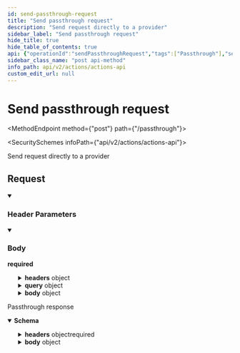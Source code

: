 ```yaml
---
id: send-passthrough-request
title: "Send passthrough request"
description: "Send request directly to a provider"
sidebar_label: "Send passthrough request"
hide_title: true
hide_table_of_contents: true
api: {"operationId":"sendPassthroughRequest","tags":["Passthrough"],"security":[{"x-api-key":[]}],"description":"Send request directly to a provider","requestBody":{"required":true,"content":{"application/json":{"schema":{"type":"object","properties":{"path":{"type":"string","description":"The path to send the request to (do not pass the domain)"},"method":{"type":"string","enum":["GET","POST","PUT","PATCH","DELETE"],"example":"GET"},"headers":{"type":"object","description":"Headers to pass to downstream","additionalProperties":{"type":"string"}},"query":{"type":"object","description":"Query parameters to pass to downstream","additionalProperties":{"type":"string"}},"body":{"description":"Body to pass to downstream (can be string or JSON object)","oneOf":[{"type":"string"},{"type":"object","additionalProperties":true}]}},"required":["path","method"],"example":{"path":"/crm/v3/schemas","method":"GET"}}}}},"responses":{"200":{"description":"Passthrough response","content":{"application/json":{"schema":{"type":"object","properties":{"url":{"type":"string","description":"The full URL the request was went to","example":"https://customcrm.com/api/cars"},"status":{"type":"number","description":"Status code from the downstream","example":200},"headers":{"type":"object","description":"The response headers from the downstream","additionalProperties":{"type":"string"}},"body":{"anyOf":[{"type":"string"},{"type":"number"},{"type":"integer"},{"type":"boolean"},{"type":"array","items":{"additionalProperties":true}},{"type":"object","additionalProperties":true}],"description":"The body from the downstream"}},"required":["url","status","headers"]},"examples":{"Example":{"value":{"url":"https://api.hubapi.com/crm/v3/schemas","status":200,"headers":{"x-hubspot-ratelimit-remaining":99},"body":{"results":[{"labels":{"singular":"Contract","plural":"Contracts"},"requiredProperties":["name","description"]}]}}}}}}}},"parameters":[{"name":"x-customer-id","in":"header","schema":{"type":"string","example":"my-customer-1"},"description":"The customer ID that uniquely identifies the customer in your application","required":true},{"name":"x-provider-name","in":"header","schema":{"type":"string","example":"salesforce"},"description":"The provider name","required":true}],"method":"post","path":"/passthrough","servers":[{"url":"https://api.supaglue.io/actions/v2","description":"Supaglue API"}],"securitySchemes":{"x-api-key":{"type":"apiKey","name":"x-api-key","in":"header","description":"API key to allow developers to access the API"}},"jsonRequestBodyExample":{"path":"/crm/v3/schemas","method":"GET"},"info":{"version":"0.13.7","title":"Actions API","contact":{"name":"Supaglue","email":"docs@supaglue.com","url":"https://supaglue.com"},"description":"#### Introduction\n\nWelcome to the Actions API documentation. You can use this API to perform CRUD on Entity or Object records in third-party providers.\n\n[![Run in Postman](https://run.pstmn.io/button.svg)](https://www.postman.com/supaglue/workspace/supaglue-public/overview)\n\n#### Base API URL\n```\nhttps://api.supaglue.io/actions/v2\n```\n"},"postman":{"name":"Send passthrough request","description":{"content":"Send request directly to a provider","type":"text/plain"},"url":{"path":["passthrough"],"host":["{{baseUrl}}"],"query":[],"variable":[]},"header":[{"disabled":false,"description":{"content":"(Required) The customer ID that uniquely identifies the customer in your application","type":"text/plain"},"key":"x-customer-id","value":""},{"disabled":false,"description":{"content":"(Required) The provider name","type":"text/plain"},"key":"x-provider-name","value":""},{"key":"Content-Type","value":"application/json"},{"key":"Accept","value":"application/json"}],"method":"POST","body":{"mode":"raw","raw":"\"\"","options":{"raw":{"language":"json"}}},"auth":{"type":"apikey","apikey":[{"type":"any","value":"x-api-key","key":"key"},{"type":"any","value":"<API Key>","key":"value"},{"type":"any","value":"header","key":"in"}]}}}
sidebar_class_name: "post api-method"
info_path: api/v2/actions/actions-api
custom_edit_url: null
---
```



<h1 className={"openapi__heading"}>Send passthrough request</h1>

<MethodEndpoint method={"post"} path={"/passthrough"}></MethodEndpoint>

<SecuritySchemes infoPath={"api/v2/actions/actions-api"}></SecuritySchemes>



Send request directly to a provider

## Request

<details style={{"marginBottom":"1rem"}} className={"openapi-markdown__details"} data-collapsed={false} open={true}><summary style={{}}><h3 className={"openapi-markdown__details-summary-header-params"}>Header Parameters</h3></summary><div><ul><ParamsItem className={"paramsItem"} param={{"name":"x-customer-id","in":"header","schema":{"type":"string","example":"my-customer-1"},"description":"The customer ID that uniquely identifies the customer in your application","required":true}}></ParamsItem><ParamsItem className={"paramsItem"} param={{"name":"x-provider-name","in":"header","schema":{"type":"string","example":"salesforce"},"description":"The provider name","required":true}}></ParamsItem></ul></div></details><MimeTabs className={"openapi-tabs__mime"}><TabItem label={"application/json"} value={"application/json-schema"}><details style={{}} className={"openapi-markdown__details mime"} data-collapsed={false} open={true}><summary style={{}} className={"openapi-markdown__details-summary-mime"}><h3 className={"openapi-markdown__details-summary-header-body"}>Body</h3><strong className={"openapi-schema__required"}>required</strong></summary><div style={{"textAlign":"left","marginLeft":"1rem"}}></div><ul style={{"marginLeft":"1rem"}}><SchemaItem collapsible={false} name={"path"} required={true} schemaName={"string"} qualifierMessage={undefined} schema={{"type":"string","description":"The path to send the request to (do not pass the domain)"}}></SchemaItem><SchemaItem collapsible={false} name={"method"} required={true} schemaName={"string"} qualifierMessage={"**Possible values:** [`GET`, `POST`, `PUT`, `PATCH`, `DELETE`]"} schema={{"type":"string","enum":["GET","POST","PUT","PATCH","DELETE"],"example":"GET"}}></SchemaItem><SchemaItem collapsible={true} className={"schemaItem"}><details style={{}} className={"openapi-markdown__details"}><summary style={{}}><span className={"openapi-schema__container"}><strong className={"openapi-schema__property"}>headers</strong><span className={"openapi-schema__name"}> object</span></span></summary><div style={{"marginLeft":"1rem"}}><div style={{"marginTop":".5rem","marginBottom":".5rem"}}>

Headers to pass to downstream

</div><SchemaItem name={"property name*"} required={false} schemaName={"string"} qualifierMessage={undefined} schema={{"type":"string"}} collapsible={false} discriminator={false}></SchemaItem></div></details></SchemaItem><SchemaItem collapsible={true} className={"schemaItem"}><details style={{}} className={"openapi-markdown__details"}><summary style={{}}><span className={"openapi-schema__container"}><strong className={"openapi-schema__property"}>query</strong><span className={"openapi-schema__name"}> object</span></span></summary><div style={{"marginLeft":"1rem"}}><div style={{"marginTop":".5rem","marginBottom":".5rem"}}>

Query parameters to pass to downstream

</div><SchemaItem name={"property name*"} required={false} schemaName={"string"} qualifierMessage={undefined} schema={{"type":"string"}} collapsible={false} discriminator={false}></SchemaItem></div></details></SchemaItem><SchemaItem collapsible={true} className={"schemaItem"}><details style={{}} className={"openapi-markdown__details"}><summary style={{}}><span className={"openapi-schema__container"}><strong className={"openapi-schema__property"}>body</strong><span className={"openapi-schema__name"}> object</span></span></summary><div style={{"marginLeft":"1rem"}}><div style={{"marginTop":".5rem","marginBottom":".5rem"}}>

Body to pass to downstream (can be string or JSON object)

</div><div><span className={"badge badge--info"}>oneOf</span><SchemaTabs><TabItem label={"MOD1"} value={"0-item-properties"}><li><div><strong>string</strong></div></li></TabItem></SchemaTabs></div></div></details></SchemaItem></ul></details></TabItem></MimeTabs><div><div><ApiTabs><TabItem label={"200"} value={"200"}><div>

Passthrough response

</div><div><MimeTabs className={"openapi-tabs__mime"} schemaType={"response"}><TabItem label={"application/json"} value={"application/json"}><SchemaTabs className={"openapi-tabs__schema"}><TabItem label={"Schema"} value={"Schema"}><details style={{}} className={"openapi-markdown__details response"} data-collapsed={false} open={true}><summary style={{}} className={"openapi-markdown__details-summary-response"}><strong>Schema</strong></summary><div style={{"textAlign":"left","marginLeft":"1rem"}}></div><ul style={{"marginLeft":"1rem"}}><SchemaItem collapsible={false} name={"url"} required={true} schemaName={"string"} qualifierMessage={undefined} schema={{"type":"string","description":"The full URL the request was went to","example":"https://customcrm.com/api/cars"}}></SchemaItem><SchemaItem collapsible={false} name={"status"} required={true} schemaName={"number"} qualifierMessage={undefined} schema={{"type":"number","description":"Status code from the downstream","example":200}}></SchemaItem><SchemaItem collapsible={true} className={"schemaItem"}><details style={{}} className={"openapi-markdown__details"}><summary style={{}}><span className={"openapi-schema__container"}><strong className={"openapi-schema__property"}>headers</strong><span className={"openapi-schema__name"}> object</span><span className={"openapi-schema__divider"}></span><span className={"openapi-schema__required"}>required</span></span></summary><div style={{"marginLeft":"1rem"}}><div style={{"marginTop":".5rem","marginBottom":".5rem"}}>

The response headers from the downstream

</div><SchemaItem name={"property name*"} required={false} schemaName={"string"} qualifierMessage={undefined} schema={{"type":"string"}} collapsible={false} discriminator={false}></SchemaItem></div></details></SchemaItem><SchemaItem collapsible={true} className={"schemaItem"}><details style={{}} className={"openapi-markdown__details"}><summary style={{}}><span className={"openapi-schema__container"}><strong className={"openapi-schema__property"}>body</strong><span className={"openapi-schema__name"}> object</span></span></summary><div style={{"marginLeft":"1rem"}}><div style={{"marginTop":".5rem","marginBottom":".5rem"}}>

The body from the downstream

</div><div><span className={"badge badge--info"}>anyOf</span><SchemaTabs><TabItem label={"MOD1"} value={"0-item-properties"}><li><div><strong>string</strong></div></li></TabItem><TabItem label={"MOD2"} value={"1-item-properties"}><li><div><strong>number</strong></div></li></TabItem><TabItem label={"MOD3"} value={"2-item-properties"}><li><div><strong>integer</strong></div></li></TabItem><TabItem label={"MOD4"} value={"3-item-properties"}><li><div><strong>boolean</strong></div></li></TabItem><TabItem label={"MOD5"} value={"4-item-properties"}><li><div style={{"fontSize":"var(--ifm-code-font-size)","opacity":"0.6","marginLeft":"-.5rem","paddingBottom":".5rem"}}>Array [</div></li><li><div style={{"fontSize":"var(--ifm-code-font-size)","opacity":"0.6","marginLeft":"-.5rem"}}>]</div></li></TabItem></SchemaTabs></div></div></details></SchemaItem></ul></details></TabItem><TabItem label={"Example (from schema)"} value={"Example (from schema)"}><ResponseSamples responseExample={"{\n  \"url\": \"https://customcrm.com/api/cars\",\n  \"status\": 200,\n  \"headers\": {},\n  \"body\": \"string\"\n}"} language={"json"}></ResponseSamples></TabItem><TabItem label={"Example"} value={"Example"}><ResponseSamples responseExample={"{\n  \"url\": \"https://api.hubapi.com/crm/v3/schemas\",\n  \"status\": 200,\n  \"headers\": {\n    \"x-hubspot-ratelimit-remaining\": 99\n  },\n  \"body\": {\n    \"results\": [\n      {\n        \"labels\": {\n          \"singular\": \"Contract\",\n          \"plural\": \"Contracts\"\n        },\n        \"requiredProperties\": [\n          \"name\",\n          \"description\"\n        ]\n      }\n    ]\n  }\n}"} language={"json"}></ResponseSamples></TabItem></SchemaTabs></TabItem></MimeTabs></div></TabItem></ApiTabs></div></div>
      
